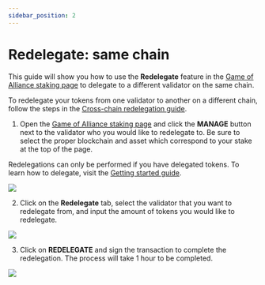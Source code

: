 ```yaml
---
sidebar_position: 2
---
```


# Redelegate: same chain

This guide will show you how to use the **Redelegate** feature in the [Game of Alliance staking page](https://game-of-alliance.pages.dev/staking) to delegate to a different validator on the same chain. 

<Admonition type="info" icon="ℹ️" title="Redelegating on a different chain">

To redelegate your tokens from one validator to another on a different chain, follow the steps in the [Cross-chain redelegation guide](./cross-chain-redelegating.mdx).

</Admonition>

1. Open the [Game of Alliance staking page](https://game-of-alliance.pages.dev/staking) and click the **MANAGE** button next to the validator who you would like to redelegate to. Be sure to select the proper blockchain and asset which correspond to your stake at the top of the page.

<Admonition type="tip" title="Delegating">

Redelegations can only be performed if you have delegated tokens. To learn how to delegate, visit the [Getting started guide](./get-started.mdx).

</Admonition>

<img className="readme-img-md" src="/img/goa/redelegate-1.png" />

2. Click on the **Redelegate** tab, select the validator that you want to redelegate from, and input the amount of tokens you would like to redelegate.

<img className="readme-img-sm" src="/img/goa/redelegate-2.png" />

3. Click on **REDELEGATE** and sign the transaction to complete the redelegation. The process will take 1 hour to be completed.

<img className="readme-img-sm" src="/img/goa/redelegate-3.png" />
